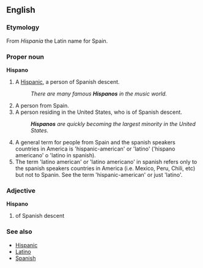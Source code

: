 ==English==

===Etymology===
From ''Hispania'' the Latin name for Spain.

===Proper noun===
'''Hispano'''
# {{slang}} A [[Hispanic]], a person of Spanish descent.
#:''There are many famous '''Hispanos''' in the music world.''
# A person from Spain.
# A person residing in the United States, who is of Spanish descent. 
#:'''''Hispanos''' are quickly becoming the largest minority in the United States.''
# A general term for people from Spain and the spanish speakers countries in America is 'hispanic-american' or 'latino' ('hispano americano' o 'latino in spanish).
# The term 'latino american' or 'latino americano' in spanish refers only to the spanish speakers countries in America (i.e. Mexico, Peru, Chili, etc) but not to Spanin.  See the term 'hispanic-american' or just 'latino'.

===Adjective===
'''Hispano'''
# of Spanish descent 

===See also===
* [[Hispanic]]
* [[Latino]]
* [[Spanish]]